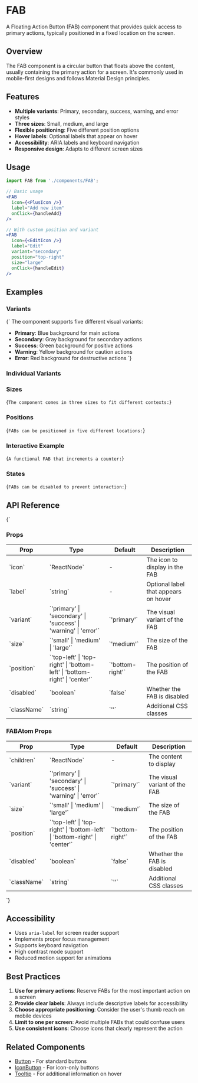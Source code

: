 
<Meta of={FABStories} />

# FAB

A Floating Action Button (FAB) component that provides quick access to primary actions, typically positioned in a fixed location on the screen.

## Overview

The FAB component is a circular button that floats above the content, usually containing the primary action for a screen. It's commonly used in mobile-first designs and follows Material Design principles.

## Features

- **Multiple variants**: Primary, secondary, success, warning, and error styles
- **Three sizes**: Small, medium, and large
- **Flexible positioning**: Five different position options
- **Hover labels**: Optional labels that appear on hover
- **Accessibility**: ARIA labels and keyboard navigation
- **Responsive design**: Adapts to different screen sizes

## Usage

```jsx
import FAB from './components/FAB';

// Basic usage
<FAB 
  icon={<PlusIcon />} 
  label="Add new item"
  onClick={handleAdd}
/>

// With custom position and variant
<FAB 
  icon={<EditIcon />}
  label="Edit"
  variant="secondary"
  position="top-right"
  size="large"
  onClick={handleEdit}
/>
```

## Examples

### Variants

<Markdown>{`
The component supports five different visual variants:

- **Primary**: Blue background for main actions
- **Secondary**: Gray background for secondary actions
- **Success**: Green background for positive actions
- **Warning**: Yellow background for caution actions
- **Error**: Red background for destructive actions
`}</Markdown>

<Canvas>
  <Story of={FABStories.AllVariants} />
</Canvas>

### Individual Variants

<Canvas>
  <Story of={FABStories.Primary} />
</Canvas>

<Canvas>
  <Story of={FABStories.Secondary} />
</Canvas>

<Canvas>
  <Story of={FABStories.Success} />
</Canvas>

<Canvas>
  <Story of={FABStories.Warning} />
</Canvas>

<Canvas>
  <Story of={FABStories.Error} />
</Canvas>

### Sizes

<Markdown>{`
The component comes in three sizes to fit different contexts:
`}</Markdown>

<Canvas>
  <Story of={FABStories.Small} />
</Canvas>

<Canvas>
  <Story of={FABStories.Large} />
</Canvas>

### Positions

<Markdown>{`
FABs can be positioned in five different locations:
`}</Markdown>

<Canvas>
  <Story of={FABStories.TopLeft} />
</Canvas>

<Canvas>
  <Story of={FABStories.TopRight} />
</Canvas>

<Canvas>
  <Story of={FABStories.BottomLeft} />
</Canvas>

<Canvas>
  <Story of={FABStories.Center} />
</Canvas>

### Interactive Example

<Markdown>{`
A functional FAB that increments a counter:
`}</Markdown>

<Canvas>
  <Story of={FABStories.Interactive} />
</Canvas>

### States

<Markdown>{`
FABs can be disabled to prevent interaction:
`}</Markdown>

<Canvas>
  <Story of={FABStories.Disabled} />
</Canvas>

## API Reference

<Markdown>{`
### Props

| Prop | Type | Default | Description |
|------|------|---------|-------------|
| \`icon\` | \`ReactNode\` | - | The icon to display in the FAB |
| \`label\` | \`string\` | - | Optional label that appears on hover |
| \`variant\` | \`'primary' \| 'secondary' \| 'success' \| 'warning' \| 'error'\` | \`'primary'\` | The visual variant of the FAB |
| \`size\` | \`'small' \| 'medium' \| 'large'\` | \`'medium'\` | The size of the FAB |
| \`position\` | \`'top-left' \| 'top-right' \| 'bottom-left' \| 'bottom-right' \| 'center'\` | \`'bottom-right'\` | The position of the FAB |
| \`disabled\` | \`boolean\` | \`false\` | Whether the FAB is disabled |
| \`className\` | \`string\` | \`''\` | Additional CSS classes |

### FABAtom Props

| Prop | Type | Default | Description |
|------|------|---------|-------------|
| \`children\` | \`ReactNode\` | - | The content to display |
| \`variant\` | \`'primary' \| 'secondary' \| 'success' \| 'warning' \| 'error'\` | \`'primary'\` | The visual variant of the FAB |
| \`size\` | \`'small' \| 'medium' \| 'large'\` | \`'medium'\` | The size of the FAB |
| \`position\` | \`'top-left' \| 'top-right' \| 'bottom-left' \| 'bottom-right' \| 'center'\` | \`'bottom-right'\` | The position of the FAB |
| \`disabled\` | \`boolean\` | \`false\` | Whether the FAB is disabled |
| \`className\` | \`string\` | \`''\` | Additional CSS classes |
`}</Markdown>

## Accessibility

- Uses `aria-label` for screen reader support
- Implements proper focus management
- Supports keyboard navigation
- High contrast mode support
- Reduced motion support for animations

## Best Practices

1. **Use for primary actions**: Reserve FABs for the most important action on a screen
2. **Provide clear labels**: Always include descriptive labels for accessibility
3. **Choose appropriate positioning**: Consider the user's thumb reach on mobile devices
4. **Limit to one per screen**: Avoid multiple FABs that could confuse users
5. **Use consistent icons**: Choose icons that clearly represent the action

## Related Components

- [Button](./Button.mdx) - For standard buttons
- [IconButton](./IconButton.mdx) - For icon-only buttons
- [Tooltip](./Tooltip.mdx) - For additional information on hover
